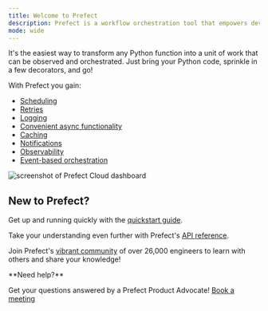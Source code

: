 ```yaml
---
title: Welcome to Prefect
description: Prefect is a workflow orchestration tool that empowers developers to build, observe, and react to data pipelines.
mode: wide
---
```


It's the easiest way to transform any Python function into a unit of work that can be observed and orchestrated. Just bring your Python code, sprinkle in a few decorators, and go!

With Prefect you gain:

* [Scheduling](/3.0rc/automate/add-schedules)
* [Retries](/3.0rc/develop/write-tasks#task-arguments)
* [Logging](/3.0rc/develop/logging/) 
* [Convenient async functionality](/3.0rc/develop/task-runners/#task-runners)
* [Caching](/3.0rc/develop/write-tasks#caching)
* [Notifications](/3.0rc/automate/events/automations-triggers/)
* [Observability](/3.0rc/develop/runtime-context/)
* [Event-based orchestration](/3.0rc/automate/events/webhook-triggers)

![screenshot of Prefect Cloud dashboard](/3.0rc/img/ui/cloud-dashboard.png)

## New to Prefect?

Get up and running quickly with the [quickstart guide](/3.0rc/get-started/quickstart/).

Take your understanding even further with Prefect's [API reference](/3.0rc/api-ref/).

Join Prefect's [vibrant community](/contribute/index/) of over 26,000 engineers to learn with others and share your knowledge!

<Tip>
**Need help?**

Get your questions answered by a Prefect Product Advocate! [Book a meeting](https://calendly.com/prefect-experts/prefect-product-advocates?utm_campaign=prefect_docs_cloud&utm_content=prefect_docs&utm_medium=docs&utm_source=docs)
</Tip>
